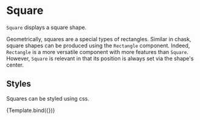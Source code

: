 
# Square

<Meta title="Core/Components/Square" />

`Square` displays a square shape.

<ArgsTable of={Square} />

Geometrically, squares are a special types of rectangles. Similar in chask, square shapes can be produced using the `Rectangle` component. Indeed, `Rectangle` is a more versatile component with more features than `Square`. However, `Square` is relevant in that its position is always set via the shape's center.

## Styles

Squares can be styled using css.

<Canvas>
    <Story
        name="styled"
        args={{
            style: { fill: '#dd9999', stroke: '#993333', strokeWidth: '1px' },
            cx: 160,
            cy: 110,
            r: 20,
        }}
        component={Square}
        decorators={[ChartDecorator]}
    >
        {Template.bind({})}
    </Story>
</Canvas>
